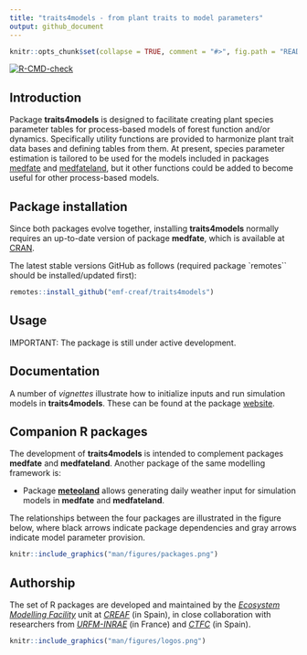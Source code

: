 ```yaml
---
title: "traits4models - from plant traits to model parameters"
output: github_document
---
```


```r

knitr::opts_chunk$set(collapse = TRUE, comment = "#>", fig.path = "README-")
```

  <!-- badges: start -->
  [![R-CMD-check](https://github.com/emf-creaf/traits4models/actions/workflows/R-CMD-check.yaml/badge.svg)](https://github.com/emf-creaf/traits4models/actions/workflows/R-CMD-check.yaml)
  <!-- badges: end -->

## Introduction

Package **traits4models** is designed to facilitate creating plant species parameter tables for process-based models of forest function and/or dynamics. Specifically utility functions are provided to harmonize plant trait data bases and defining tables from them. At present, species parameter estimation is tailored to be used for the models included in packages [medfate](https://emf-creaf.github.io/medfate) and [medfateland](https://emf-creaf.github.io/medfateland), but it other functions could be added to become useful for other process-based models. 

## Package installation

Since both packages evolve together, installing **traits4models** normally requires an up-to-date version of package **medfate**, which is available at [CRAN](https://cran.r-project.org/package=medfate). 

The latest stable versions GitHub as follows (required package `remotes`` should be installed/updated first):

```r
remotes::install_github("emf-creaf/traits4models")
```


## Usage

IMPORTANT: The package is still under active development. 

## Documentation

A number of *vignettes* illustrate how to initialize inputs and run simulation models in **traits4models**. These can be found at the package [website](https://emf-creaf.github.io/traits4models/).

## Companion R packages

The development of **traits4models** is intended to complement packages **medfate** and **medfateland**. Another package of the same modelling framework is:

  + Package [**meteoland**](https://emf-creaf.github.io/meteoland) allows generating daily weather input for simulation models in **medfate** and **medfateland**.

The relationships between the four packages are illustrated in the figure below, where black arrows indicate package dependencies and gray arrows indicate model parameter provision.

```r
knitr::include_graphics("man/figures/packages.png")
```


## Authorship

The set of R packages are developed and maintained by the [*Ecosystem Modelling Facility*](https://emf.creaf.cat) unit at [*CREAF*](https://www.creaf.cat/) (in Spain), in close collaboration with researchers from [*URFM-INRAE*](https://www6.paca.inrae.fr/ecologie_des_forets_mediterraneennes/) (in France) and [*CTFC*](https://www.ctfc.cat/) (in Spain).

```r
knitr::include_graphics("man/figures/logos.png")
```

